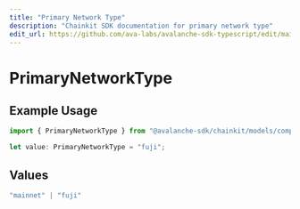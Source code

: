 ```yaml
---
title: "Primary Network Type"
description: "Chainkit SDK documentation for primary network type"
edit_url: https://github.com/ava-labs/avalanche-sdk-typescript/edit/main/chainkit/docs/models/components/primarynetworktype.md
---
```


# PrimaryNetworkType

## Example Usage

```typescript
import { PrimaryNetworkType } from "@avalanche-sdk/chainkit/models/components";

let value: PrimaryNetworkType = "fuji";
```

## Values

```typescript
"mainnet" | "fuji"
```